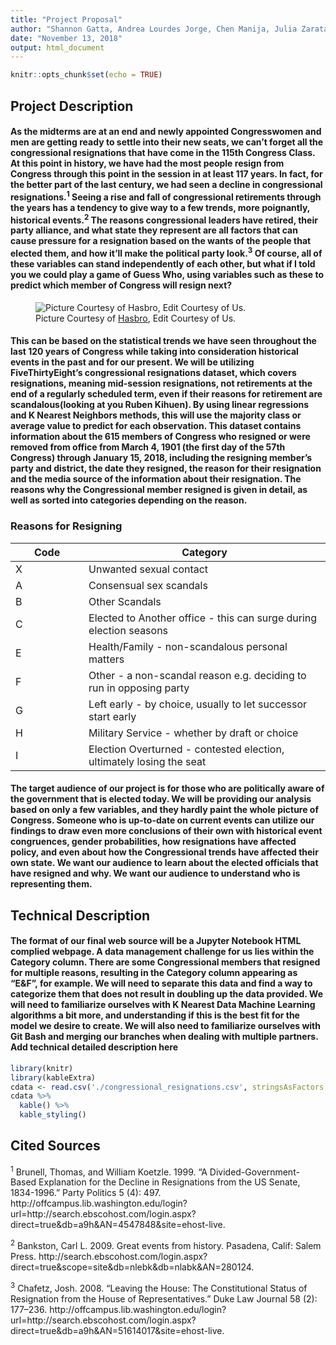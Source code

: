 ```yaml
---
title: "Project Proposal"
author: "Shannon Gatta, Andrea Lourdes Jorge, Chen Manija, Julia Zaratan"
date: "November 13, 2018"
output: html_document
---
```


```r
knitr::opts_chunk$set(echo = TRUE)
```

## Project Description

#### As the midterms are at an end and newly appointed Congresswomen and men are getting ready to settle into their new seats, we can't forget all the congressional resignations that have come in the 115th Congress Class. At this point in history, we have had the most people resign from Congress through this point in the session in at least 117 years. In fact, for the better part of the last century, we had seen a decline in congressional resignations.^1^  Seeing a rise and fall of congressional retirements through the years has a tendency to give way to a few trends, more poignantly, historical events.^2^ The reasons congressional leaders have retired, their party alliance, and what state they represent are all factors that can cause pressure for a resignation based on the wants of the people that elected them, and how it'll make the political party look.^3^ Of course, all of these variables can stand independently of each other, but what if I told you we could play a game of Guess Who, using variables such as these **to predict which member of Congress will resign next?**

![Picture Courtesy of [Hasbro](https://www.hasbrotoyshop.com/wcsstore/HTSCatalogAssetStore/common/productimages/en_US/6F0F695774454188A712758C99018290/2e3dba26d5a1cce4ebd7c805503d8a671c6044ed.jpg), Edit Courtesy of Us.](smaller_guess_who.png)

#### This can be based on the statistical trends we have seen throughout the last 120 years of Congress while taking into consideration historical events in the past and for our present. We will be utilizing FiveThirtyEight's congressional resignations dataset, which covers resignations, meaning mid-session resignations, not retirements at the end of a regularly scheduled term, even if their reasons for retirement are scandalous(looking at you Ruben Kihuen). By using linear regressions and K Nearest Neighbors methods, this will use the majority class or average value to predict for each observation. This dataset contains information about the 615 members of Congress who resigned or were removed from office from March 4, 1901 (the first day of the 57th Congress) through January 15, 2018, including the resigning member’s party and district, the date they resigned, the reason for their resignation and the media source of the information about their resignation. The reasons why the Congressional member resigned is given in detail, as well as sorted into categories depending on the reason.

### Reasons for Resigning

Code | Category
---- | -------------
X    | Unwanted sexual contact 
A    | Consensual sex scandals 
B    | Other Scandals
C    | Elected to Another office - this can surge during election seasons
E    | Health/Family - non-scandalous personal matters
F    | Other - a non-scandal reason e.g. deciding to run in opposing party
G    | Left early - by choice, usually to let successor start early
H    | Military Service - whether by draft or choice
I    | Election Overturned - contested election, ultimately losing the seat

#### The target audience of our project is for those who are politically aware of the government that is elected today. We will be providing our analysis based on only a few variables, and they hardly paint the whole picture of Congress. Someone who is up-to-date on current events can utilize our findings to draw even more conclusions of their own with historical event congruences, gender probabilities, how resignations have affected policy, and even about how the Congressional trends have affected their own state. We want our audience to learn about the elected officials that have resigned and why. We want our audience to understand who is representing them. 

## Technical Description

#### The format of our final web source will be a Jupyter Notebook HTML complied webpage. A data management challenge for us lies within the Category column. There are some Congressional members that resigned for multiple reasons, resulting in the Category column appearing as "E&F", for example. We will need to separate this data and find a way to categorize them that does not result in doubling up the data provided. We will need to familiarize ourselves with K Nearest Data Machine Learning algorithms a bit more, and understanding if this is the best fit for the model we desire to create. We will also need to familiarize ourselves with Git Bash and merging our branches when dealing with multiple partners. **Add technical detailed description here**

```r
library(knitr)
library(kableExtra)
cdata <- read.csv('./congressional_resignations.csv', stringsAsFactors = FALSE)
cdata %>%
  kable() %>%
  kable_styling()
```

## Cited Sources

^1^ Brunell, Thomas, and William Koetzle. 1999. “A Divided-Government-Based Explanation for the Decline in Resignations from the US Senate, 1834-1996.” Party Politics 5 (4): 497. http://offcampus.lib.washington.edu/login?url=http://search.ebscohost.com/login.aspx?direct=true&db=a9h&AN=4547848&site=ehost-live.

^2^ Bankston, Carl L. 2009. Great events from history. Pasadena, Calif: Salem Press. http://search.ebscohost.com/login.aspx?direct=true&scope=site&db=nlebk&db=nlabk&AN=280124.

^3^ Chafetz, Josh. 2008. “Leaving the House: The Constitutional Status of Resignation from the House of Representatives.” Duke Law Journal 58 (2): 177–236. http://offcampus.lib.washington.edu/login?url=http://search.ebscohost.com/login.aspx?direct=true&db=a9h&AN=51614017&site=ehost-live.

